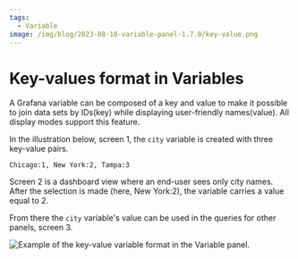 ```yaml
---
tags:
  - Variable
image: /img/blog/2023-08-10-variable-panel-1.7.0/key-value.png
---
```



# Key-values format in Variables

A Grafana variable can be composed of a key and value to make it possible to join data sets by IDs(key) while displaying user-friendly names(value). All display modes support this feature.

In the illustration below, screen 1, the `city` variable is created with three key-value pairs.

```text
Chicago:1, New York:2, Tampa:3
```

Screen 2 is a dashboard view where an end-user sees only city names. After the selection is made (here, New York:2), the variable carries a value equal to 2.

From there the `city` variable's value can be used in the queries for other panels, screen 3.

<Image
  title="Example of the key-value variable format in the Variable panel."
  src="/img/blog/2023-08-10-variable-panel-1.7.0/key-value.png"
/>
